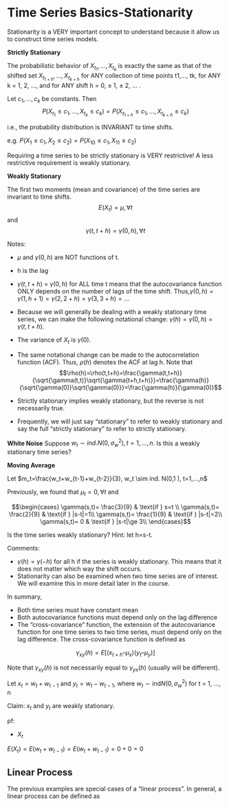 # Time Series Basics-Stationarity

Stationarity is a VERY important concept to understand because it allow us to construct time series models.  

:::{.definition }

**Strictly Stationary**

The probabilistic behavior of $X_{t_1},...,X_{t_k}$ is exactly the same as that of the shifted set $X_{t_{1+h}},...,X_{t_{k+h}}$  for ANY collection of time points t1,…, tk, for ANY k = 1, 2, …, and for ANY shift h = 0, $\pm$ 1, $\pm$ 2, … .

Let $c_1,…, c_k$ be constants. Then$$P(X_{t_1}\leq{c_1},...,X_{t_k}\leq{c_k})=P(X_{t_{1+h}}\leq{c_{1}},...,X_{t_{k+h}}\leq{c_k})$$ 

i.e., the probability distribution is INVARIANT to time shifts. 
:::

e.g. $P(X_1\leq{c_1}, X_2\leq{c_2})=P(X_{10}\leq{c_1}, X_{11}\leq{c_2})$

Requiring a time series to be strictly stationary is VERY restrictive! A less restrictive requirement is weakly stationary.  

:::{.definition }

**Weakly Stationary**

The first two moments (mean and covariance) of the time series are invariant to time shifts. $$E(X_t)=\mu, \forall t$$ and $$ \gamma(t,t+h)=\gamma(0,h), \forall t$$
:::


Notes:

- $\mu$ and $\gamma(0,h)$ are NOT functions of t.  
- h is the lag  
- $\gamma(t, t+h)$ = $\gamma(0,h)$ for ALL time t means that the autocovariance function ONLY depends on the number of lags of the time shift. Thus,$\gamma(0,h) = \gamma(1, h+1) = \gamma(2, 2+h) = \gamma(3, 3+h) = …$
- Because we will generally be dealing with a weakly stationary time series, we can make the following notational change: $\gamma(h)=\gamma(0,h)=\gamma(t, t+h).$  
- The variance of $X_t$ is $\gamma(0)$.
- The same notational change can be made to the autocorrelation function (ACF). Thus, $\rho(h)$ denotes the ACF at lag h. Note that$$\rho(h)=\rho(t,t+h)=\frac{\gamma(t,t+h)}{\sqrt{\gamma(t,t)}\sqrt{\gamma(t+h,t+h)}}=\frac{\gamma(h)}{\sqrt{\gamma(0)}\sqrt{\gamma(0)}}=\frac{\gamma(h)}{\gamma(0)}$$

- Strictly stationary implies weakly stationary, but the reverse is not necessarily true.  
- Frequently, we will just say “stationary” to refer to weakly stationary and say the full “strictly stationary” to refer to strictly stationary.

:::{.example }
**White Noise**
Suppose $w_t \sim ind. N(0,\sigma^2_w ), t=1,…,n.$ Is this a weakly stationary time series?  

:::


:::{.example }

**Moving Average**

Let $m_t=\frac{w_t+w_{t-1}+w_{t-2}}{3}, w_t \sim ind. N(0,1 ), t=1,…,n$

Previously, we found that $\mu_t=0, \forall t$ and 

$$\begin{cases}
  \gamma(s,t)= \frac{3}{9} & \text{if } s=t \\
  \gamma(s,t)= \frac{2}{9} & \text{if } |s-t|=1\\
  \gamma(s,t)= \frac{1}{9} & \text{if } |s-t|=2\\
  \gamma(s,t)= 0 & \text{if } |s-t|\ge 3\\
\end{cases}$$

Is the time series weakly stationary? Hint: let h=s-t. 

:::


Comments: 

- $\gamma(h) = \gamma(-h)$ for all h if the series is weakly stationary. This means that it does not matter which way the shift occurs.  
- Stationarity can also be examined when two time series are of interest. We will examine this in more detail later in the course.

In summary,  

- Both time series must have constant mean
- Both autocovariance functions must depend only on the lag difference
- The “cross-covariance” function, the extension of the autocovariance function for one time series to two time series, must depend only on the lag difference. The cross-covariance function is defined as 

$$\gamma_{xy}(h) = E[(x_{t+h} – \mu_x)(y_t – \mu_y)]$$

Note that $\gamma_{xy}(h)$  is not necessarily equal to $\gamma_{yx}(h)$  (usually will be different).

:::{.example }

Let $x_t = w_t + w_{t-1}$ and $y_t = w_t - w_{t-1}$, where $w_t \sim \mathrm{ind}N(0,\sigma^2_w )$ for t = 1, …, n

Claim: $x_t$ and $y_t$ are weakly stationary.

pf:

- $X_t$

$E(X_t)=E(w_t+w_{t-1})=E(w_t+w_{t-1})=0+0=0$


:::


## Linear Process

The previous examples are special cases of a “linear process”. In general, a linear process can be defined as 



